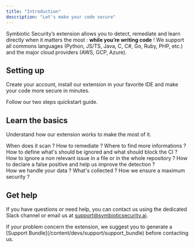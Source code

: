 ```yaml
---
title: "Introduction"
description: "Let's make your code secure"
---
```


Symbiotic Security’s extension allows you to detect, remediate and learn directly when it matters the most : **while you’re writing code** !
We support all commons languages (Python, JS/TS, Java, C, C#, Go, Ruby, PHP, etc.) and the major cloud providers (AWS, GCP, Azure).

## Setting up

Create your account, install our extension in your favorite IDE and make your code more secure in minutes.

<Card title="Start here" icon="rocket" horizontal href="/content/devs/intro/quickstart">
  Follow our two steps quickstart guide.
</Card>

## Learn the basics

Understand how our extension works to make the most of it.

<Columns cols={2}>
  <Card title="Discover the extension" icon="compass" href="/content/devs/discover_extension/intro_extension">
    When does it scan ? How to remediate ? Where to find more informations ?
  </Card>
  <Card title="Configure the detection" icon="file-cog" href="/content/devs/actions/configure_detection">
    How to define what's should be ignored and what should block the CI ?
  </Card>
  <Card title="Ignore a vulnerability" icon="square-slash" href="/content/devs/actions/ignore">
    How to ignore a non relevant issue in a file or in the whole repository ?
  </Card>
  <Card title="Declare false positives" icon="flag" href="/content/devs/actions/false_positive">
    How to declare a false positive and help us improve the detection ?
  </Card>
</Columns>

<br />

<Card title="Data privacy and security" icon="file-lock-2" horizontal href="/content/privacy">
  How we handle your data ? What's collected ? How we ensure a maximum security ?
</Card>

## Get help

If you have questions or need help, you can contact us using the dedicated Slack channel or email us at [support@symbioticsecurity.ai](mailto:support@symbioticsecurity.ai).

<Tip>
  If your problem concern the extension, we suggest you to generate a [Support Bundle](/content/devs/support/support_bundle) before contacting us.
</Tip>